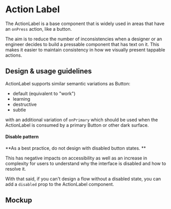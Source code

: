 
<Meta title="Components/Actions/ActionLabel/Docs" component={ActionLabel} />

# Action Label

The ActionLabel is a base component that is widely used in areas that have an
`onPress` action, like a button.

The aim is to reduce the number of inconsistencies when a designer or an
engineer decides to build a pressable component that has text on it. This makes
it easier to maintain consistency in how we visually present tappable actions.

## Design & usage guidelines

ActionLabel supports similar semantic variations as Button:

- default (equivalent to "work")
- learning
- destructive
- subtle

with an additional variation of `onPrimary` which should be used when the
ActionLabel is consumed by a primary Button or other dark surface.

#### Disable pattern

**As a best practice, do not design with disabled button states. **

This has negative impacts on accessibility as well as an increase in complexity
for users to understand why the interface is disabled and how to resolve it.

With that said, if you can't design a flow without a disabled state, you can add
a `disabled` prop to the ActionLabel component.

## Mockup

<Figma
  collapsable
  url="https://www.figma.com/file/avvgu5SkbBvS8lGVePBsqO/%F0%9F%92%99-Product%2FMobile?node-id=17175%3A63867"
/>
